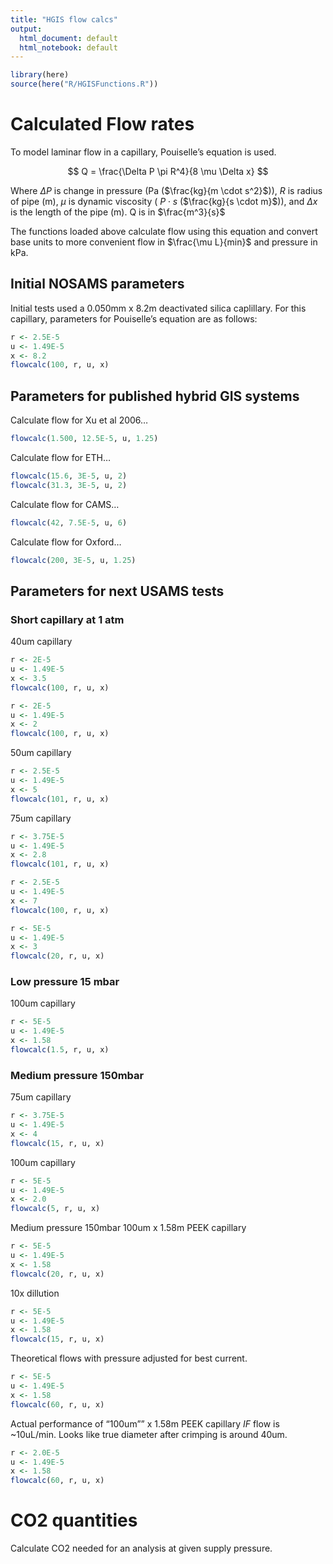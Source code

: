 ```yaml
---
title: "HGIS flow calcs"
output:
  html_document: default
  html_notebook: default
---
```



```r
library(here)
source(here("R/HGISFunctions.R"))
```

# Calculated Flow rates

To model laminar flow in a capillary, Pouiselle's equation is used.

$$
Q = \frac{\Delta P \pi R^4}{8 \mu \Delta x}
$$

Where $\Delta P$ is change in pressure (Pa ($\frac{kg}{m \cdot s^2}$)), $R$ is
radius of pipe (m), $\mu$ is dynamic viscosity ( $P \cdot s$ ($\frac{kg}{s
\cdot m}$)), and $\Delta x$ is the length of the pipe (m). Q is in
$\frac{m^3}{s}$

  The functions loaded above calculate flow using this equation and convert base
units to more convenient flow in $\frac{\mu L}{min}$ and pressure in kPa.

## Initial NOSAMS parameters

Initial tests used a 0.050mm x 8.2m deactivated silica caplillary. For this
capillary, parameters for Pouiselle's equation are as follows:

```r
r <- 2.5E-5
u <- 1.49E-5
x <- 8.2
flowcalc(100, r, u, x)
```

## Parameters for published hybrid GIS systems

Calculate flow for Xu et al 2006...

```r
flowcalc(1.500, 12.5E-5, u, 1.25)

```
Calculate flow for ETH...

```r
flowcalc(15.6, 3E-5, u, 2)
flowcalc(31.3, 3E-5, u, 2)

```
Calculate flow for CAMS...

```r
flowcalc(42, 7.5E-5, u, 6)

```
Calculate flow for Oxford...

```r
flowcalc(200, 3E-5, u, 1.25)

```

## Parameters for next USAMS tests

### Short capillary at 1 atm

40um capillary

```r
r <- 2E-5
u <- 1.49E-5
x <- 3.5
flowcalc(100, r, u, x)
```
```r
r <- 2E-5
u <- 1.49E-5
x <- 2
flowcalc(100, r, u, x)
```
50um capillary
```r
r <- 2.5E-5
u <- 1.49E-5
x <- 5
flowcalc(101, r, u, x)
```
75um capillary
```r
r <- 3.75E-5
u <- 1.49E-5
x <- 2.8
flowcalc(101, r, u, x)
```

```r
r <- 2.5E-5
u <- 1.49E-5
x <- 7
flowcalc(100, r, u, x)
```
```r
r <- 5E-5
u <- 1.49E-5
x <- 3
flowcalc(20, r, u, x)
```
### Low pressure 15 mbar

100um capillary

```r
r <- 5E-5
u <- 1.49E-5
x <- 1.58
flowcalc(1.5, r, u, x)
```

### Medium pressure 150mbar

75um capillary

```r
r <- 3.75E-5
u <- 1.49E-5
x <- 4
flowcalc(15, r, u, x)
```

100um capillary

```r
r <- 5E-5
u <- 1.49E-5
x <- 2.0
flowcalc(5, r, u, x)
```
Medium pressure 150mbar 100um x 1.58m PEEK capillary
```r
r <- 5E-5
u <- 1.49E-5
x <- 1.58
flowcalc(20, r, u, x)
```

10x dillution
```r
r <- 5E-5
u <- 1.49E-5
x <- 1.58
flowcalc(15, r, u, x)
```

Theoretical flows with pressure adjusted for best current.

```r
r <- 5E-5
u <- 1.49E-5
x <- 1.58
flowcalc(60, r, u, x)
```
Actual performance of "100um"" x 1.58m PEEK capillary *IF* flow is ~10uL/min. Looks like
true diameter after crimping is around 40um.

```r
r <- 2.0E-5
u <- 1.49E-5
x <- 1.58
flowcalc(60, r, u, x)
```


# CO2 quantities

Calculate CO2 needed for an analysis at given supply pressure.

